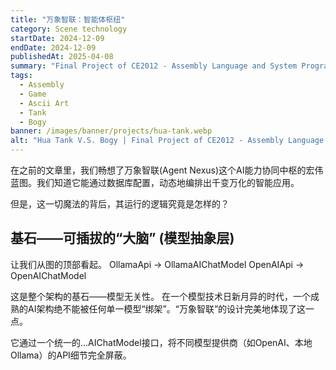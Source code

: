 ```yaml
---
title: "万象智联：智能体枢纽"
category: Scene technology
startDate: 2024-12-09
endDate: 2024-12-09
publishedAt: 2025-04-08
summary: "Final Project of CE2012 - Assembly Language and System Programming"
tags:
  - Assembly
  - Game
  - Ascii Art
  - Tank
  - Bogy
banner: /images/banner/projects/hua-tank.webp
alt: "Hua Tank V.S. Bogy | Final Project of CE2012 - Assembly Language and System Programming"
---
```


在之前的文章里，我们畅想了万象智联(Agent Nexus)这个AI能力协同中枢的宏伟蓝图。我们知道它能通过数据库配置，动态地编排出千变万化的智能应用。

但是，这一切魔法的背后，其运行的逻辑究竟是怎样的？

## 基石——可插拔的“大脑” (模型抽象层)

让我们从图的顶部看起。
OllamaApi → OllamaAIChatModel
OpenAIApi → OpenAIChatModel

这是整个架构的基石——模型无关性。
在一个模型技术日新月异的时代，一个成熟的AI架构绝不能被任何单一模型“绑架”。“万象智联”的设计完美地体现了这一点。

它通过一个统一的...AIChatModel接口，将不同模型提供商（如OpenAI、本地Ollama）的API细节完全屏蔽。